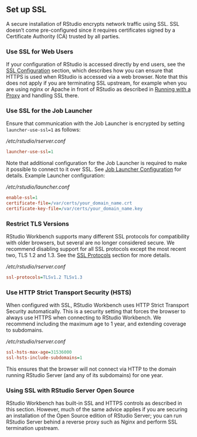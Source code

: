 ## Set up SSL {.pro-header}

A secure installation of RStudio encrypts network traffic using SSL. SSL doesn't come pre-configured since it requires certificates signed by a Certificate Authority (CA) trusted by all parties. 

### Use SSL for Web Users

If your configuration of RStudio is accessed directly by end users, see the [SSL Configuration](../access_and_security/secure_sockets.qmd#ssl-configuration) section, which describes how you can ensure that HTTPS is used when RStudio is accessed via a web browser. Note that this does not apply if you are terminating SSL upstream, for example when you are using nginx or Apache in front of RStudio as described in [Running with a Proxy](../access_and_security/running_with_a_proxy.qmd) and handling SSL there.

### Use SSL for the Job Launcher

Ensure that communication with the Job Launcher is encrypted by setting `launcher-use-ssl=1` as follows:

*/etc/rstudio/rserver.conf*

```ini
launcher-use-ssl=1
```

Note that additional configuration for the Job Launcher is required to make it possible to connect to it over SSL. See [Job Launcher Configuration](../job_launcher/configuration.qmd#job-launcher-configuration) for details. Example Launcher configuration:

*/etc/rstudio/launcher.conf*

```ini
enable-ssl=1
certificate-file=/var/certs/your_domain_name.crt
certificate-key-file=/var/certs/your_domain_name.key  
```

### Restrict TLS Versions

RStudio Workbench supports many different SSL protocols for compatibility with older browsers, but several are no longer considered secure. We recommend disabling support for all SSL protocols except the most recent two, TLS 1.2 and 1.3. See the [SSL Protocols](../access_and_security/secure_sockets.qmd#ssl-protocols) section for more details.

*/etc/rstudio/rserver.conf*

```ini
ssl-protocols=TLSv1.2 TLSv1.3
```

### Use HTTP Strict Transport Security (HSTS)

When configured with SSL, RStudio Workbench uses HTTP Strict Transport Security automatically. This is a security setting that forces the browser to always use HTTPS when connecting to RStudio Workbench. We recommend including the maximum age to 1 year, and extending coverage to subdomains. 

*/etc/rstudio/rserver.conf*

```ini
ssl-hsts-max-age=31536000
ssl-hsts-include-subdomains=1
```

This ensures that the browser will not connect via HTTP to the domain running RStudio Server (and any of its subdomains) for one year.

### Using SSL with RStudio Server Open Source

RStudio Workbench has built-in SSL and HTTPS controls as described in this section. However, much of the same advice applies if you are securing an installation of the Open Source edition of RStudio Server; you can run RStudio Server behind a reverse proxy such as Nginx and perform SSL termination upstream.

